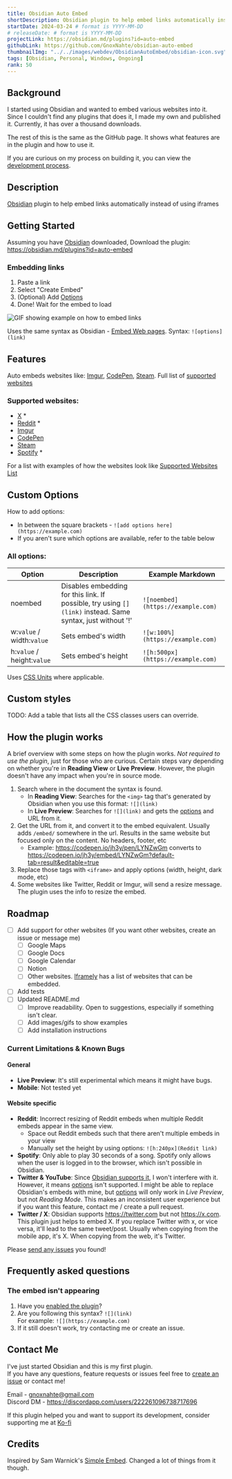 ```yaml
---
title: Obsidian Auto Embed
shortDescription: Obsidian plugin to help embed links automatically instead of using iframes
startDate: 2024-03-24 # format is YYYY-MM-DD
# releaseDate: # format is YYYY-MM-DD
projectLink: https://obsidian.md/plugins?id=auto-embed
githubLink: https://github.com/GnoxNahte/obsidian-auto-embed
thumbnailImg: "../../images/webdev/ObsidianAutoEmbed/obsidian-icon.svg"
tags: [Obsidian, Personal, Windows, Ongoing] 
rank: 50
---
```


## Background
I started using Obsidian and wanted to embed various websites into it. Since I couldn't find any plugins that does it, I made my own and published it. Currently, it has over a thousand downloads.

The rest of this is the same as the GitHub page. It shows what features are in the plugin and how to use it.

If you are curious on my process on building it, you can view the [development process](/obsidian-auto-embed-build-process/).

## Description
[Obsidian](https://obsidian.md/) plugin to help embed links automatically instead of using iframes
 
## Getting Started
Assuming you have [Obsidian](https://obsidian.md/) downloaded, 
Download the plugin: https://obsidian.md/plugins?id=auto-embed

### Embedding links
1. Paste a link
2. Select "Create Embed"
3. (Optional) Add [Options](#custom-options)
4. Done! Wait for the embed to load

![GIF showing example on how to embed links](../../images/webdev/ObsidianAutoEmbed/AutoEmbedGettingStarted.gif)

Uses the same syntax as Obsidian - [Embed Web pages](https://help.obsidian.md/Editing+and+formatting/Embed+web+pages). Syntax: `![options](link)`

## Features
Auto embeds websites like: [Imgur](https://imgur.com/), [CodePen](https://codepen.io/), [Steam](https://store.steampowered.com/). Full list of [supported websites](#supported-websites)

### Supported websites:
- [X](https://x.com) *
- [Reddit](https://www.reddit.com/) *
- [Imgur](https://imgur.com/)
- [CodePen](https://codepen.io/)
- [Steam](https://store.steampowered.com/)
- [Spotify](https://open.spotify.com/) *

For a list with examples of how the websites look like [Supported Websites List](SupportedWebsiteList.md)

## Custom Options
How to add options: 
- In between the square brackets - `![add options here](https://example.com)`
- If you aren't sure which options are available, refer to the table below

### All options:
| Option | Description | Example Markdown |
|---|---|---|
|noembed|Disables embedding for this link. If possible, try using `[](link)` instead. Same syntax, just without '!'|`![noembed](https://example.com)`
|w:`value` / width:`value`|Sets embed's width|`![w:100%](https://example.com)`
|h:`value` / height:`value`|Sets embed's height |`![h:500px](https://example.com)`

Uses [CSS Units](https://developer.mozilla.org/en-US/docs/Learn/CSS/Building_blocks/Values_and_units#lengths) where applicable.

## Custom styles
TODO: Add a table that lists all the CSS classes users can override.


## How the plugin works
A brief overview with some steps on how the plugin works. *Not required to use the plugin*, just for those who are curious. Certain steps vary depending on whether you're in **Reading View** or **Live Preview**. However, the plugin doesn't have any impact when you're in source mode.
1. Search where in the document the syntax is found.
	- In **Reading View**: 
		Searches for the `<img>` tag that's generated by Obsidian when you use this format: `![](link)`
	- In **Live Preview**: 
		Searches for `![](link)` and gets the [options](#custom-options) and URL from it.
2. Get the URL from it, and convert it to the embed equivalent. Usually adds `/embed/` somewhere in the url. Results in the same website but focused only on the content. No headers, footer, etc
	- Example: https://codepen.io/jh3y/pen/LYNZwGm converts to https://codepen.io/jh3y/embed/LYNZwGm?default-tab=result&editable=true
3. Replace those tags with `<iframe>` and apply options (width, height, dark mode, etc)
4. Some websites like Twitter, Reddit or Imgur, will send a resize message. The plugin uses the info to resize the embed.

## Roadmap
- [ ] Add support for other websites (If you want other websites, create an issue or message me)
	- [ ] Google Maps
	- [ ] Google Docs
	- [ ] Google Calendar
	- [ ] Notion 
	- [ ] Other websites. [Iframely](https://iframely.com/domains) has a list of websites that can be embedded.
- [ ] Add tests
- [ ] Updated README.md
	- [ ] Improve readability. Open to suggestions, especially if something isn't clear.
	- [ ]  Add images/gifs to show examples
 	- [ ]  Add installation instructions

### Current Limitations & Known Bugs 
#### General
- **Live Preview**: It's still experimental which means it might have bugs. 
- **Mobile**: Not tested yet
#### Website specific
- **Reddit**: Incorrect resizing of Reddit embeds when multiple Reddit embeds appear in the same view.
    - Space out Reddit embeds such that there aren't multiple embeds in your view
    - Manually set the height by using options: `![h:240px](Reddit link)`
- **Spotify**: Only able to play 30 seconds of a song. Spotify only allows when the user is logged in to the browser, which isn't possible in Obsidian. 
- **Twitter & YouTube**: Since [Obsidian supports it](https://help.obsidian.md/Editing+and+formatting/Embed+web+pages), I won't interfere with it. However, it means [options](#custom-options) isn't supported. I might be able to replace Obsidian's embeds with mine, but [options](#custom-options) will only work in *Live Preview*, but not *Reading Mode*. This makes an inconsistent user experience but if you want this feature, contact me / create a pull request.
- **Twitter / X**: Obsidian supports https://twitter.com but not https://x.com. This plugin just helps to embed X. If you replace Twitter with x, or vice versa, it'll lead to the same tweet/post. Usually when copying from the mobile app, it's X. When copying from the web, it's Twitter.

Please [send any issues](https://github.com/GnoxNahte/obsidian-auto-embed/issues) you found!

## Frequently asked questions
### The embed isn't appearing
1. Have you [enabled the plugin](https://help.obsidian.md/Extending+Obsidian/Community+plugins#Enable+a+community+plugin)?
2. Are you following this syntax? `![](link)`<br />
	For example: `![](https://example.com)`
3. If it still doesn't work, try contacting me or create an issue.

## Contact Me
I've just started Obsidian and this is my first plugin.<br />
If you have any questions, feature requests or issues feel free to [create an issue](https://github.com/GnoxNahte/obsidian-auto-embed/issues/new) or contact me!<br />

Email - gnoxnahte@gmail.com<br />
Discord DM - https://discordapp.com/users/222261096738717696 <br />

If this plugin helped you and want to support its development, consider supporting me at [Ko-fi](https://ko-fi.com/gnoxnahtedev)

## Credits
Inspired by Sam Warnick's [Simple Embed](https://github.com/samwarnick/obsidian-simple-embeds). Changed a lot of things from it though.